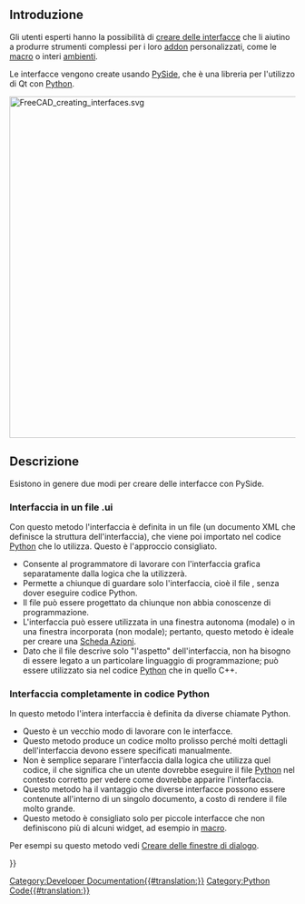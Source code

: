 <languages/>

{{Docnav/it
|[[PySide/it|PySide]]
|[[Dialog_creation/it|Creare delle finestre di dialogo]]
}}

{{TOCright}}

<span id="Introduction"></span>
== Introduzione ==

Gli utenti esperti hanno la possibilità di [[Interface_creation|creare delle interfacce]] che li aiutino a produrre strumenti complessi per i loro [[Addon/it|addon]] personalizzati, come le [[Macros/it|macro]] o interi [[Workbenches/it|ambienti]].

Le interfacce vengono create usando [[PySide/it|PySide]], che è una libreria per l'utilizzo di Qt con [[Python/it|Python]].

[[File:FreeCAD_creating_interfaces.svg|600px]]
{{Caption|Due metodi generali per creare delle interfacce, includendo l'interfaccia nel file Python o usando i file {{incode|.ui}}.}}

<span id="Description"></span>
==Descrizione==

Esistono in genere due modi per creare delle interfacce con PySide.

<span id="Interface_in_a_.ui_file"></span>
=== Interfaccia in un file .ui ===

Con questo metodo l'interfaccia è definita in un file {{incode|.ui}} (un documento XML che definisce la struttura dell'interfaccia), che viene poi importato nel codice [[Python/it|Python]] che lo utilizza. Questo è l'approccio consigliato.
* Consente al programmatore di lavorare con l'interfaccia grafica separatamente dalla logica che la utilizzerà.
* Permette a chiunque di guardare solo l'interfaccia, cioè il file {{incode|.ui}}, senza dover eseguire codice Python.
* Il file {{incode|.ui}} può essere progettato da chiunque non abbia conoscenze di programmazione.
* L'interfaccia {{incode|.ui}} può essere utilizzata in una finestra autonoma (modale) o in una finestra incorporata (non modale); pertanto, questo metodo è ideale per creare una [[Task_panel/it|Scheda Azioni]].
* Dato che il file {{incode|.ui}} descrive solo "l'aspetto" dell'interfaccia, non ha bisogno di essere legato a un particolare linguaggio di programmazione; può essere utilizzato sia nel codice [[Python/it|Python]] che in quello C++.

<span id="Interface_completely_in_Python_code"></span>
=== Interfaccia completamente in codice Python ===

In questo metodo l'intera interfaccia è definita da diverse chiamate Python.
* Questo è un vecchio modo di lavorare con le interfacce.
* Questo metodo produce un codice molto prolisso perché molti dettagli dell'interfaccia devono essere specificati manualmente.
* Non è semplice separare l'interfaccia dalla logica che utilizza quel codice, il che significa che un utente dovrebbe eseguire il file [[Python/it|Python]] nel contesto corretto per vedere come dovrebbe apparire l'interfaccia.
* Questo metodo ha il vantaggio che diverse interfacce possono essere contenute all'interno di un singolo documento, a costo di rendere il file molto grande.
* Questo metodo è consigliato solo per piccole interfacce che non definiscono più di alcuni widget, ad esempio in [[Macro/it|macro]].

Per esempi su questo metodo vedi [[Dialog_creation/it|Creare delle finestre di dialogo]].


{{Docnav/it
|[[PySide/it|PySide]]
|[[Dialog_creation/it|Creare delle finestre di dialogo]]
}}

{{Powerdocnavi{{#translation:}}}}
[[Category:Developer Documentation{{#translation:}}]]
[[Category:Python Code{{#translation:}}]]